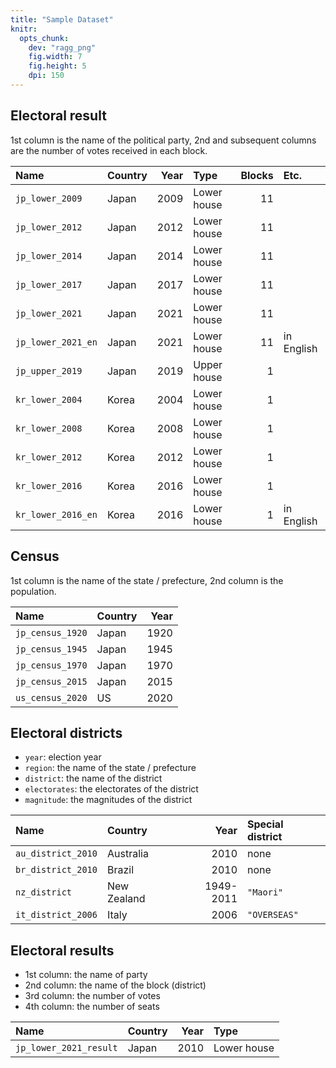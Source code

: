 ```yaml
---
title: "Sample Dataset"
knitr: 
  opts_chunk: 
    dev: "ragg_png"
    fig.width: 7
    fig.height: 5
    dpi: 150
---
```


## Electoral result

1st column is the name of the political party, 2nd and subsequent columns are the number of votes received in each block.

|Name|Country|Year|Type|Blocks|Etc.|
|:---|:---|---:|:---|---:|:---|
|`jp_lower_2009`|Japan|2009|Lower house|11||
|`jp_lower_2012`|Japan|2012|Lower house|11||
|`jp_lower_2014`|Japan|2014|Lower house|11||
|`jp_lower_2017`|Japan|2017|Lower house|11||
|`jp_lower_2021`|Japan|2021|Lower house|11||
|`jp_lower_2021_en`|Japan|2021|Lower house|11|in English|
|`jp_upper_2019`|Japan|2019|Upper house|1||
|`kr_lower_2004`|Korea|2004|Lower house|1||
|`kr_lower_2008`|Korea|2008|Lower house|1||
|`kr_lower_2012`|Korea|2012|Lower house|1||
|`kr_lower_2016`|Korea|2016|Lower house|1||
|`kr_lower_2016_en`|Korea|2016|Lower house|1|in English|

## Census

1st column is the name of the state / prefecture, 2nd column is the population.

|Name|Country|Year|
|:---|:---|---:|
|`jp_census_1920`|Japan|1920|
|`jp_census_1945`|Japan|1945|
|`jp_census_1970`|Japan|1970|
|`jp_census_2015`|Japan|2015|
|`us_census_2020`|US|2020|

## Electoral districts

* `year`: election year
* `region`: the name of the state / prefecture
* `district`: the name of the district
* `electorates`: the electorates of the district
* `magnitude`: the magnitudes of the district

|Name|Country|Year|Special district|
|:---|:---|---:|:---|
|`au_district_2010`|Australia|2010|none|
|`br_district_2010`|Brazil|2010|none|
|`nz_district`|New Zealand|1949-2011|`"Maori"`|
|`it_district_2006`|Italy|2006|`"OVERSEAS"`|

## Electoral results

* 1st column: the name of party
* 2nd column: the name of the block (district)
* 3rd column: the number of votes
* 4th column: the number of seats

|Name|Country|Year|Type|
|:---|:---|---:|:---|
|`jp_lower_2021_result`|Japan|2010|Lower house|
